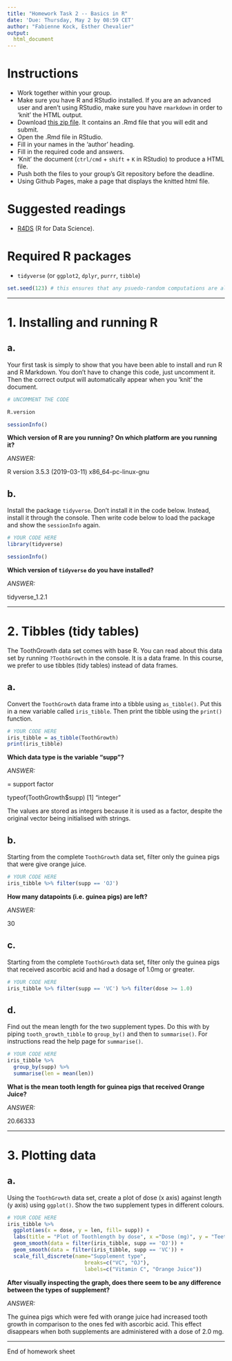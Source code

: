 ```yaml
---
title: "Homework Task 2 -- Basics in R"
date: 'Due: Thursday, May 2 by 08:59 CET'
author: "Fabienne Kock, Esther Chevalier"
output:
  html_document
---
```


# Instructions
* Work together within your group.
* Make sure you have R and RStudio installed. If you are an advanced user and aren't using RStudio, make sure you have `rmarkdown` in order to 'knit' the HTML output.
* Download [this zip file](https://michael-franke.github.io/XPLab_2019/homework/XPLab_2019_HW2.zip). It contains an .Rmd file that you will edit and submit.
* Open the .Rmd file in RStudio.
* Fill in your names in the 'author' heading.
* Fill in the required code and answers.
* 'Knit' the document (`ctrl/cmd` + `shift` + `K` in RStudio) to produce a HTML file.
* Push both the files to your group's Git repository before the deadline.
* Using Github Pages, make a page that displays the knitted html file.

# Suggested readings
* [R4DS](http://r4ds.had.co.nz/) (R for Data Science).

# Required R packages
* `tidyverse` (or `ggplot2`, `dplyr`, `purrr`, `tibble`)

```r
set.seed(123) # this ensures that any psuedo-random computations are always the same
```

___

# 1. Installing and running R

a.
---

Your first task is simply to show that you have been able to install
and run R and R Markdown.  You don't have to change this code, just
uncomment it. Then the correct output will automatically appear when
you 'knit' the document.


```r

# UNCOMMENT THE CODE

R.version

sessionInfo()
```


**Which version of R are you running? On which platform are you running it?**

*ANSWER:*

R version 3.5.3 (2019-03-11)
x86_64-pc-linux-gnu 


b.
---

Install the package `tidyverse`. Don't install it in the code
below. Instead, install it through the console. Then write code below
to load the package and show the `sessionInfo` again.


```r

# YOUR CODE HERE
library(tidyverse)

sessionInfo()

```


**Which version of `tidyverse` do you have installed?**

*ANSWER:*

tidyverse_1.2.1


___

# 2. Tibbles (tidy tables)


The ToothGrowth data set comes with base R. You can read about this data set
by running `?ToothGrowth` in the console. It is a data frame. In this
course, we prefer to use tibbles (tidy tables) instead of data frames.

a.
---

Convert the `ToothGrowth` data frame into a tibble using `as_tibble()`. Put
this in a new variable called `iris_tibble`. Then print the tibble
using the `print()` function.

```r

# YOUR CODE HERE
iris_tibble = as_tibble(ToothGrowth)
print(iris_tibble)
```



**Which data type is the variable "supp"?**

*ANSWER:*

<fctr> = support factor

typeof(ToothGrowth$supp)
[1] "integer"

The values are stored as integers because it is used as a factor, despite the original vector being initialised with strings.

b.
---

Starting from the complete `ToothGrowth` data set, filter only the guinea pigs
that were give orange juice.

```r

# YOUR CODE HERE
iris_tibble %>% filter(supp == 'OJ')

```

**How many datapoints (i.e. guinea pigs) are left?**

*ANSWER:*

30



c.
---

Starting from the complete `ToothGrowth` data set, filter only the guinea pigs
that received ascorbic acid and had a dosage of 1.0mg or greater.

```r

# YOUR CODE HERE
iris_tibble %>% filter(supp == 'VC') %>% filter(dose >= 1.0)


```



d.
---

Find out the mean length for the two supplement types. Do this with by
piping `tooth_growth_tibble` to `group_by()` and then to `summarise()`.  For
instructions read the help page for `summarise()`.

```r

# YOUR CODE HERE
iris_tibble %>% 
  group_by(supp) %>% 
  summarise(len = mean(len))

```


**What is the mean tooth length for guinea pigs that received Orange Juice?**

*ANSWER:*

20.66333


___

# 3. Plotting data


a.
---

Using the `ToothGrowth` data set, create a plot of dose (x
axis) against length (y axis) using `ggplot()`. Show the two
supplement types in different colours.

```r

# YOUR CODE HERE
iris_tibble %>% 
  ggplot(aes(x = dose, y = len, fill= supp)) +
  labs(title = "Plot of Toothlength by dose", x ="Dose (mg)", y = "Teeth length") +
  geom_smooth(data = filter(iris_tibble, supp == 'OJ')) + 
  geom_smooth(data = filter(iris_tibble, supp == 'VC')) +
  scale_fill_discrete(name="Supplement type",
                         breaks=c("VC", "OJ"),
                         labels=c("Vitamin C", "Orange Juice"))

```


**After visually inspecting the graph, does there seem to be any difference between the types of supplement?**

*ANSWER:*

The guinea pigs which were fed with orange juice had increased tooth growth in comparison to the ones fed with ascorbic acid. This effect disappears when both supplements are administered with a dose of 2.0 mg.


___

End of homework sheet
